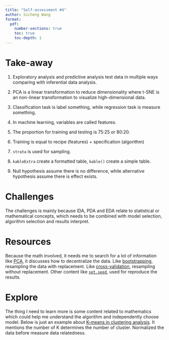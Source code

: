 ```yaml
---
title: "Self-assessment #4"
author: Sicheng Wang
format: 
  pdf:
    number-sections: true
    toc: true
    toc-depth: 1
---
```


# Take-away

(@) Exploratory analysis and predictive analysis test data in multiple ways comparing with inferential data analysis.

(@) PCA is a linear transformation to reduce dimensionality where t-SNE is an non-linear transformation to visualize high-dimensional data.

(@) Classification task is label something, while regression task is measure something.

(@) In machine learning, variables are called features.

(@) The proportion for training and testing is 75:25 or 80:20.

(@) Training is equal to recipe (features) + specification (algorithm)

(@) `strata` is used for sampling.

(@) `kableExtra` create a formatted table, `kable()` create a simple table.

(@) Null hypothesis assume there is no difference, while alternative hypothesis assume there is effect exists.

# Challenges
The challenges is mainly because IDA, PDA and EDA relate to statistical or mathematical concepts, which needs to be combined with model selection, algorithm selection and results interpret.

# Resources
Because the math involved, it needs me to search for a lot of information like [PCA](https://www.xiaohongshu.com/explore/651b1ade000000001e0309fc?app_platform=ios&app_version=8.29&author_share=1&share_from_user_hidden=true&type=video&xhsshare=CopyLink&shareRedId=ODc1NUk-Njo2NzUyOTgwNjY1OTk1OjY9&apptime=1712440474), it discusses how to decentralize the data. 
Like [bootstrapping](https://blog.csdn.net/qq_46110061/article/details/127826247), resampling the data with replacement. Like [cross-validation](https://blog.csdn.net/SongGu1996/article/details/100704276), resampling without replacement. Other content like [`set.seed`](https://www.bilibili.com/read/cv25281382/), used for reproduce the results.


# Explore
The thing I need to learn more is some content related to mathematics which could help me understand the algorithm and independently choose model. Below is just an example about [K-means in clustering analysis](https://www.bilibili.com/video/BV16Y4y1h7EP/?spm_id_from=333.788.recommend_more_video.3&vd_source=f94fa1d4f65b4001146f043fbc7e4b2a). It mentions the number of K determines the number of cluster. Normalized the data before measure data relatedness.
